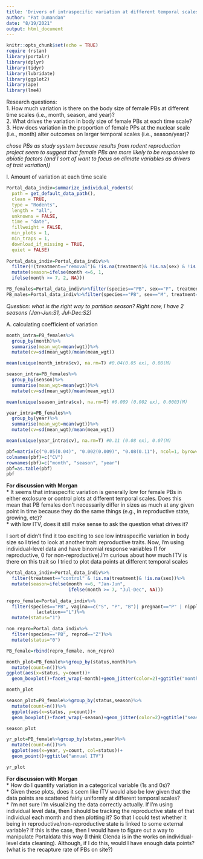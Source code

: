 ```yaml
---
title: 'Drivers of intraspecific variation at different temporal scales'
author: "Pat Dumandan"
date: "8/19/2021"
output: html_document
---
```


```r
knitr::opts_chunk$set(echo = TRUE)
require (rstan)
library(portalr)
library(dplyr)
library(tidyr)
library(lubridate)
library(ggplot2)
library(ape)
library(lme4)

```

Research questions:  
1. How much variation is there on the body size of female PBs at different time scales (i.e., month, season, and year)?  
2. What drives the variation in body size of female PBs at each time scale?  
3. How does variation in the proportion of female PPs at the nuclear scale (i.e., month) alter outcomes on larger temporal scales (i.e., season/year)?  

*chose PBs as study system because results from rodent reproduction project seem to suggest that female PBs are more likely to be responsive to abiotic factors (and I sort of want to focus on climate variables as drivers of trait variation))*   

I. Amount of variation at each time scale  

```r
Portal_data_indiv=summarize_individual_rodents(
  path = get_default_data_path(),
  clean = TRUE,
  type = "Rodents",
  length = "all",
  unknowns = FALSE,
  time = "date",
  fillweight = FALSE,
  min_plots = 1,
  min_traps = 1,
  download_if_missing = TRUE,
  quiet = FALSE)
  
Portal_data_indiv=Portal_data_indiv%>%
  filter(!(treatment=="removal")& !is.na(treatment)& !is.na(sex) & !is.na(wgt))%>%
  mutate(season=ifelse(month <=6, 1,
  ifelse(month >= 7, 2, NA)))

PB_females=Portal_data_indiv%>%filter(species=="PB", sex=="F", treatment=="control")
PB_males=Portal_data_indiv%>%filter(species=="PB", sex=="M", treatment=="control")
```  
*Question: what is the right way to partition season? Right now, I have 2 seasons (Jan-Jun:S1, Jul-Dec:S2)*  

A. calculating coefficient of variation

```r

month_intra=PB_females%>%
  group_by(month)%>%
  summarise(mean_wgt=mean(wgt))%>%
  mutate(cv=sd(mean_wgt)/mean(mean_wgt))

mean(unique(month_intra$cv), na.rm=T) #0.04(0.05 ex), 0.08(M)

season_intra=PB_females%>%
  group_by(season)%>%
  summarise(mean_wgt=mean(wgt))%>%
  mutate(cv=sd(mean_wgt)/mean(mean_wgt))

mean(unique(season_intra$cv), na.rm=T) #0.009 (0.002 ex), 0.0003(M)

year_intra=PB_females%>%
  group_by(year)%>%
  summarise(mean_wgt=mean(wgt))%>%
  mutate(cv=sd(mean_wgt)/mean(mean_wgt))

mean(unique(year_intra$cv), na.rm=T) #0.11 (0.08 ex), 0.07(M)
```  

```r
pbf=matrix(c("0.05(0.04)", "0.002(0.009)", "0.08(0.11"), ncol=1, byrow=F)
colnames(pbf)=c("CV")
rownames(pbf)=c("month", "season", "year")
pbf=as.table(pbf)
pbf
```  

**For discussion with Morgan**  
* It seems that intraspecific variation is generally low for female PBs in either exclosure or control plots at different temporal scales. Does this mean that PB females don't necessarily differ in sizes as much at any given point in time because they do the same things (e.g., in reproductive state, growing, etc)?  
* with low ITV, does it still make sense to ask the question what drives it?  

I sort of didn't find it too exciting to see low intraspecific variation in body size so I tried to look at another trait: reproductive traits. Now, I'm using individual-level data and have binomial response variables (1 for reproductive, 0 for non-reproductive).I'm curious about how much ITV is there on this trait so I tried to plot data points at different temporal scales
```r
Portal_data_indiv=Portal_data_indiv%>%
  filter(treatment=="control" & !is.na(treatment)& !is.na(sex))%>%
  mutate(season=ifelse(month <=6, "Jan-Jun",
                       ifelse(month >= 7, "Jul-Dec", NA)))
        
repro_female=Portal_data_indiv%>%
  filter(species=="PB", vagina==c("S", "P", "B")| pregnant=="P" | nipples==c("R", "E", "B") | 
           lactation=="L")%>%
  mutate(status="1")

non_repro=Portal_data_indiv%>%
  filter(species=="PB", reprod=="Z")%>%
  mutate(status="0")

PB_female=rbind(repro_female, non_repro)

```  
```r

month_plot=PB_female%>%group_by(status,month)%>%
  mutate(count=n())%>%
ggplot(aes(x=status, y=count))+
  geom_boxplot()+facet_wrap(~month)+geom_jitter(color=2)+ggtitle("monthly ITV")

month_plot

season_plot=PB_female%>%group_by(status,season)%>%
  mutate(count=n())%>%
  ggplot(aes(x=status, y=count))+
  geom_boxplot()+facet_wrap(~season)+geom_jitter(color=2)+ggtitle("seasonal ITV")

season_plot

yr_plot=PB_female%>%group_by(status,year)%>%
  mutate(count=n())%>%
  ggplot(aes(x=year, y=count, col=status))+
  geom_point()+ggtitle("annual ITV")

yr_plot
```   

**For discussion with Morgan**  
* How do I quantify variation in a categorical variable (1s and 0s)?  
* Given these plots, does it seem like ITV would also be low given that the data points are scattered fairly uniformly at different temporal scales?  
* I'm not sure I'm visualizing the data correctly actually. If I'm using individual level data, then I should be tracking the reproductive state of that individual each month and then plotting it? So that I could test whether it being in reproductive/non-reproductive state is linked to some external variable?  If this is the case, then I would have to figure out a way to manipulate Portaldata this way (I think Glenda is in the works on individual-level data cleaning). Although, if I do this, would I have enough data points? (what is the recapture rate of PBs on site?)  

